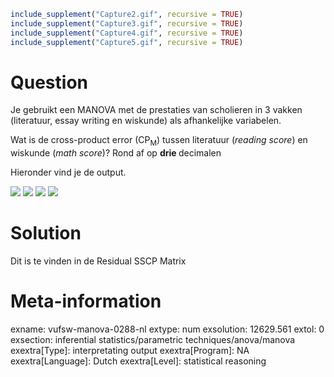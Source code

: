 ```r
include_supplement("Capture2.gif", recursive = TRUE)
include_supplement("Capture3.gif", recursive = TRUE)
include_supplement("Capture4.gif", recursive = TRUE)
include_supplement("Capture5.gif", recursive = TRUE)
```

Question
========
Je gebruikt een MANOVA met de prestaties van scholieren in 3 vakken
(literatuur, essay writing en wiskunde) als afhankelijke variabelen.   
  
Wat is de cross-product error (CP<sub>M</sub>) tussen literatuur
(*reading score*) en wiskunde (*math score*)? Rond af
op **drie **decimalen   
  
Hieronder vind je de output.  
  
![](Capture2.gif)
![](Capture3.gif)
![](Capture4.gif)
![](Capture5.gif)


Solution
========





Dit is te vinden in de Residual SSCP Matrix





Meta-information
================
exname: vufsw-manova-0288-nl
extype: num
exsolution: 12629.561
extol: 0
exsection: inferential statistics/parametric techniques/anova/manova
exextra[Type]: interpretating output
exextra[Program]: NA
exextra[Language]: Dutch
exextra[Level]: statistical reasoning

